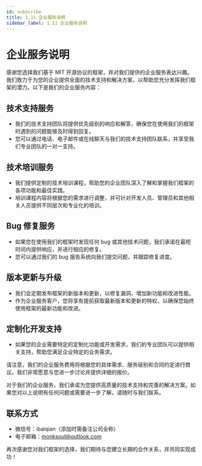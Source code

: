 ```yaml
---
id: subscribe
title: 1.11 企业服务说明
sidebar_label: 1.11 企业服务说明
---
```


# 企业服务说明

感谢您选择我们基于 MIT 开源协议的框架，并对我们提供的企业服务表达兴趣。我们致力于为您的企业提供全面的技术支持和解决方案，以帮助您充分发挥我们框架的潜力。以下是我们的企业服务内容：

## 技术支持服务

- 我们的技术支持团队将提供优先级别的响应和解答，确保您在使用我们的框架时遇到的问题能够及时得到回复。
- 您可以通过电话、电子邮件或在线聊天与我们的技术支持团队联系，并享受我们专业团队的一对一支持。

## 技术培训服务

- 我们提供定制的技术培训课程，帮助您的企业团队深入了解和掌握我们框架的各项功能和最佳实践。
- 培训课程内容将根据您的需求进行调整，并可针对开发人员、管理员和其他相关人员提供不同层次和专业化的培训。

## Bug 修复服务

- 如果您在使用我们的框架时发现任何 bug 或其他技术问题，我们承诺在最短时间内提供响应，并进行相应的修复。
- 您可以通过我们的 bug 报告系统向我们提交问题，并跟踪修复进度。

## 版本更新与升级

- 我们会定期发布框架的新版本和更新，以修复漏洞、增加新功能和改进性能。
- 作为企业服务客户，您将享有提前获取最新版本和更新的特权，以确保您始终使用框架的最新功能和改进。

## 定制化开发支持

- 如果您的企业需要特定的定制化功能或开发需求，我们的专业团队可以提供相关支持，帮助您满足企业特定的业务需求。

请注意，我们的企业服务费用将根据您的具体需求、服务级别和合同约定进行商议。我们非常愿意与您进一步讨论并提供详细的报价。

对于我们的企业服务，我们承诺为您提供高质量的技术支持和完善的解决方案。如果您对以上说明有任何问题或需要进一步了解，请随时与我们联系。

## 联系方式

- 微信号：ibaiqian（添加时需备注公司全称）
- 电子邮箱：monksoul@outlook.com

再次感谢您对我们框架的选择，我们期待与您建立长期的合作关系，并共同实现成功！
